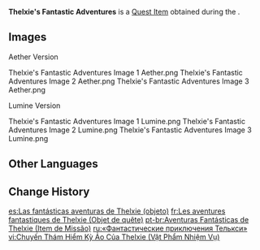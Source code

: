 {{Item Infobox
|title        = Thelxie's Fantastic Adventures
|id           = 120700
|image        = Item Thelxie's Fantastic Adventures.png
|type         = Quest Items
|group        = Event Items
|quality      = 3
|description  = A children's fantasy book containing only three pages, it tells the story of a prince who overcomes loneliness.<br>It reads "For anyone in a tough spot" in small print on the back cover.
|source1      = [[Miraculous Crown (Quest)|Miraculous Crown]]
|event        = Thelxie's Fantastic Adventures
|memento      = Yes
}}
'''Thelxie's Fantastic Adventures''' is a [[Quest Item]] obtained during the {{Quest|Miraculous Crown (Quest)}}.

==Images==
;Aether Version
<gallery>
Thelxie's Fantastic Adventures Image 1 Aether.png
Thelxie's Fantastic Adventures Image 2 Aether.png
Thelxie's Fantastic Adventures Image 3 Aether.png
</gallery>

;Lumine Version
<gallery>
Thelxie's Fantastic Adventures Image 1 Lumine.png
Thelxie's Fantastic Adventures Image 2 Lumine.png
Thelxie's Fantastic Adventures Image 3 Lumine.png
</gallery>

==Other Languages==
{{Other Languages|Thelxie's Fantastic Adventures}}

==Change History==
{{Change History|4.2}}

[[es:Las fantásticas aventuras de Thelxie (objeto)]]
[[fr:Les aventures fantastiques de Thelxie (Objet de quête)]]
[[pt-br:Aventuras Fantásticas de Thelxie (Item de Missão)]]
[[ru:«Фантастические приключения Телькси»]]
[[vi:Chuyến Thám Hiểm Kỳ Ảo Của Thelxie (Vật Phẩm Nhiệm Vụ)]]